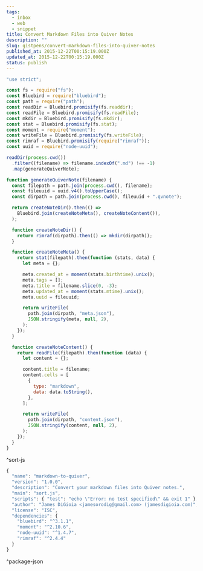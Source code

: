 ```yaml
---
tags:
  - inbox
  - web
  - snippet
title: Convert Markdown Files into Quiver Notes
description: ""
slug: gistpens/convert-markdown-files-into-quiver-notes
published_at: 2015-12-22T00:15:19.000Z
updated_at: 2015-12-22T00:15:19.000Z
status: publish
---
```

```js title="sort.js"
"use strict";

const fs = require("fs");
const Bluebird = require("bluebird");
const path = require("path");
const readDir = Bluebird.promisify(fs.readdir);
const readFile = Bluebird.promisify(fs.readFile);
const mkdir = Bluebird.promisify(fs.mkdir);
const stat = Bluebird.promisify(fs.stat);
const moment = require("moment");
const writeFile = Bluebird.promisify(fs.writeFile);
const rimraf = Bluebird.promisify(require("rimraf"));
const uuid = require("node-uuid");

readDir(process.cwd())
  .filter((filename) => filename.indexOf(".md") !== -1)
  .map(generateQuiverNote);

function generateQuiverNote(filename) {
  const filepath = path.join(process.cwd(), filename);
  const fileuuid = uuid.v4().toUpperCase();
  const dirpath = path.join(process.cwd(), fileuuid + ".qvnote");

  return createNoteDir().then(() =>
    Bluebird.join(createNoteMeta(), createNoteContent()),
  );

  function createNoteDir() {
    return rimraf(dirpath).then(() => mkdir(dirpath));
  }

  function createNoteMeta() {
    return stat(filepath).then(function (stats, data) {
      let meta = {};

      meta.created_at = moment(stats.birthtime).unix();
      meta.tags = [];
      meta.title = filename.slice(0, -3);
      meta.updated_at = moment(stats.mtime).unix();
      meta.uuid = fileuuid;

      return writeFile(
        path.join(dirpath, "meta.json"),
        JSON.stringify(meta, null, 2),
      );
    });
  }

  function createNoteContent() {
    return readFile(filepath).then(function (data) {
      let content = {};

      content.title = filename;
      content.cells = [
        {
          type: "markdown",
          data: data.toString(),
        },
      ];

      return writeFile(
        path.join(dirpath, "content.json"),
        JSON.stringify(content, null, 2),
      );
    });
  }
}
```

^sort-js

```js title="package.json"
{
  "name": "markdown-to-quiver",
  "version": "1.0.0",
  "description": "Convert your markdown files into Quiver notes.",
  "main": "sort.js",
  "scripts": { "test": "echo \"Error: no test specified\" && exit 1" },
  "author": "James DiGioia <jamesorodig@gmail.com> (jamesdigioia.com)",
  "license": "ISC",
  "dependencies": {
    "bluebird": "^3.1.1",
    "moment": "^2.10.6",
    "node-uuid": "^1.4.7",
    "rimraf": "^2.4.4"
  }
}
```

^package-json
